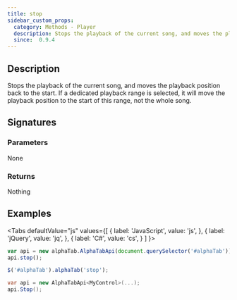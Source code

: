 ```yaml
---
title: stop
sidebar_custom_props:
  category: Methods - Player
  description: Stops the playback of the current song, and moves the playback position back to the start.
  since:  0.9.4
---
```


<SinceBadge since="0.9.4" />


## Description
Stops the playback of the current song, and moves the playback position back to the start. If a dedicated playback range is selected, 
it will move the playback position to the start of this range, not the whole song.

## Signatures

<TypeTable>
    <TypeRow type="js" name="function stop()" />
    <TypeRow type="jquery" name="alphaTab('stop')" />
    <TypeRow type="net" name="void Stop()" />
</TypeTable>

### Parameters
None

### Returns
Nothing

## Examples

<Tabs
  defaultValue="js"
  values={[
    { label: 'JavaScript', value: 'js', },
    { label: 'jQuery', value: 'jq', },
    { label: 'C#', value: 'cs', }
  ]
}>
<TabItem value="js">

```js
var api = new alphaTab.AlphaTabApi(document.querySelector('#alphaTab'));
api.stop();
```

</TabItem>
<TabItem value="jq">

```js
$('#alphaTab').alphaTab('stop');
```

</TabItem>
<TabItem value="cs">

```csharp
var api = new AlphaTabApi<MyControl>(...);
api.Stop();
```

</TabItem>
</Tabs>